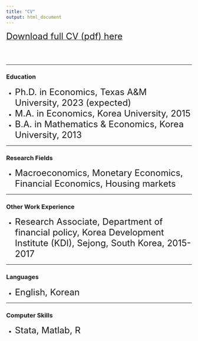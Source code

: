 ```yaml
---
title: "CV"
output: html_document
---
```


<a href="CV.pdf#" class="download" title="Download CV as PDF"> <font size="5">Download full CV (pdf) here</font> </a>			

<br />
<br />

---

### **Education**
- <font size="5"> Ph.D. in Economics, Texas A&M University, 2023 (expected) </font> <br />
- <font size="5"> M.A. in Economics, Korea University, 2015 </font> <br />
- <font size="5"> B.A. in Mathematics & Economics, Korea University, 2013 </font> 

---

### **Research Fields**
- <font size="5">  Macroeconomics, Monetary Economics, Financial Economics, Housing markets </font>

---

### **Other Work Experience**
- <font size="5"> Research Associate, Department of financial policy, Korea Development Institute (KDI), Sejong, South Korea, 2015-2017 </font> <br />

---

### **Languages**
- <font size="5"> English, Korean </font>

---

### **Computer Skills**
- <font size="5"> Stata, Matlab, R </font>